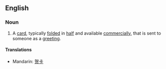 ==English==
===Noun===
{{en-noun}}
#A [[card]], typically [[fold]]ed in [[half]] and available [[commercially]], that is sent to someone as a [[greeting]].
====Translations====
{{trans-top|card sent as a greeting}}
*Mandarin: [[贺卡]]
{{trans-mid}}
{{trans-bottom}}